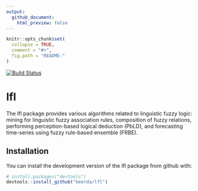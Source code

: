 ```yaml
---
output:
  github_document:
    html_preview: false
---
```


<!-- README.md is generated from README.Rmd. Please edit that file -->

```r
knitr::opts_chunk$set(
  collapse = TRUE,
  comment = "#>",
  fig.path = "README-"
)
```

[![Build Status](https://travis-ci.org/beerda/lfl.svg?branch=master)](https://travis-ci.org/beerda/lfl)

# lfl

The lfl package provides various algorithms related to linguistic fuzzy logic: mining for linguistic fuzzy association
rules, composition of fuzzy relations, performing  perception-based logical deduction (PbLD),  and forecasting
time-series using fuzzy rule-based ensemble (FRBE).

## Installation

You can install the development version of the lfl package from github with:

```r
# install.packages("devtools")
devtools::install_github("beerda/lfl")
```
